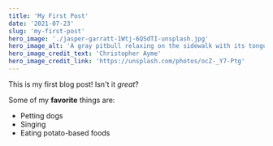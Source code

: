 ```yaml
---
title: 'My First Post'
date: '2021-07-23'
slug: 'my-first-post'
hero_image: './jasper-garratt-1Wtj-6QSdTI-unsplash.jpg'
hero_image_alt: 'A gray pitbull relaxing on the sidewalk with its tongue hanging out'
hero_image_credit_text: 'Christopher Ayme'
hero_image_credit_link: 'https://unsplash.com/photos/ocZ-_Y7-Ptg'
---
```


This is my first blog post! Isn't it _great_?

Some of my **favorite** things are:

- Petting dogs
- Singing
- Eating potato-based foods
